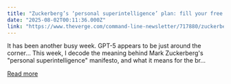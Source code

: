 ```yaml
---
title: "Zuckerberg’s ‘personal superintelligence’ plan: fill your free time with more AI"
date: "2025-08-02T00:11:36.000Z"
link: "https://www.theverge.com/command-line-newsletter/717880/zuckerbergs-personal-superintelligence-plan-ai-chatgpt-race"
---
```


It has been another busy week. GPT-5 appears to be just around the corner…
This week, I decode the meaning behind Mark Zuckerberg's "personal superintelligence" manifesto, and what it means for the br...

[Read more](https://www.theverge.com/command-line-newsletter/717880/zuckerbergs-personal-superintelligence-plan-ai-chatgpt-race)
